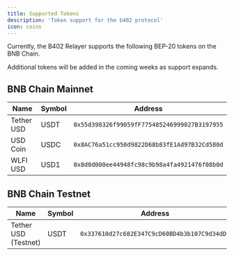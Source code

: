 ```yaml
---
title: Supported Tokens
description: 'Token support for the b402 protocol'
icon: coins
---
```

Currently, the B402 Relayer supports the following BEP-20 tokens on the BNB Chain.

Additional tokens will be added in the coming weeks as support expands.


## BNB Chain Mainnet

| Name                 | Symbol | Address                                      |
| -------------------- | ------ | -------------------------------------------- |
| Tether USD           | USDT   | `0x55d398326f99059fF775485246999027B3197955` |
| USD Coin             | USDC   | `0x8AC76a51cc950d9822D68b83fE1Ad97B32Cd580d` |
| WLFI USD             | USD1   | `0x8d0d000ee44948fc98c9b98a4fa4921476f08b0d` |

## BNB Chain Testnet

| Name                 | Symbol | Address                                      |
| -------------------- | ------ | -------------------------------------------- |
| Tether USD (Testnet) | USDT   | `0x337610d27c682E347C9cD60BD4b3b107C9d34dDd` |

